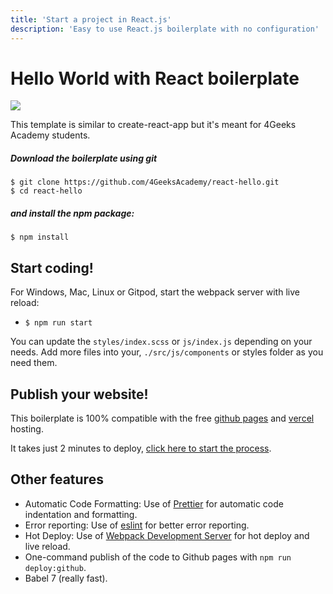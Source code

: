 ```yaml
---
title: 'Start a project in React.js'
description: 'Easy to use React.js boilerplate with no configuration'
---
```


# Hello World with React boilerplate

<p>
  <a href="https://gitpod.io#https://github.com/4GeeksAcademy/react-hello.git"><img src="https://raw.githubusercontent.com/4GeeksAcademy/react-hello/master/open-in-gitpod.svg?sanitize=true" />
  </a>
</p>

This template is similar to create-react-app but it's meant for 4Geeks Academy students.

##### Download the boilerplate using git

```
$ git clone https://github.com/4GeeksAcademy/react-hello.git
$ cd react-hello
```

##### and install the npm package:
```
$ npm install
```

## Start coding!

For Windows, Mac, Linux or Gitpod, start the webpack server with live reload:
- `$ npm run start`

You can update the `styles/index.scss` or `js/index.js` depending on your needs.
Add more files into your, `./src/js/components` or styles folder as you need them.

## Publish your website!

This boilerplate is 100% compatible with the free [github pages](https://pages.github.com/) and [vercel](https://vercel.com/) hosting.

It takes just 2 minutes to deploy, [click here to start the process](https://github.com/4GeeksAcademy/react-hello/blob/master/docs/DEPLOY.md).

## Other features

- Automatic Code Formatting: Use of [Prettier](https://prettier.io/) for automatic code indentation and formatting.
- Error reporting: Use of [eslint](https://eslint.org/) for better error reporting.
- Hot Deploy: Use of [Webpack Development Server](https://webpack.js.org/configuration/dev-server/) for hot deploy and live reload.
- One-command publish of the code to Github pages with `npm run deploy:github`.
- Babel 7 (really fast).
